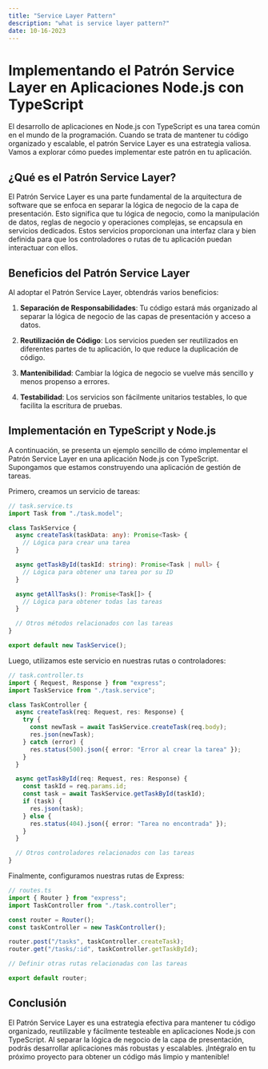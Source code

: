 ```yaml
---
title: "Service Layer Pattern"
description: "what is service layer pattern?"
date: 10-16-2023
---
```


# Implementando el Patrón Service Layer en Aplicaciones Node.js con TypeScript

El desarrollo de aplicaciones en Node.js con TypeScript es una tarea común en el mundo de la programación. Cuando se trata de mantener tu código organizado y escalable, el patrón Service Layer es una estrategia valiosa. Vamos a explorar cómo puedes implementar este patrón en tu aplicación.

## ¿Qué es el Patrón Service Layer?

El Patrón Service Layer es una parte fundamental de la arquitectura de software que se enfoca en separar la lógica de negocio de la capa de presentación. Esto significa que tu lógica de negocio, como la manipulación de datos, reglas de negocio y operaciones complejas, se encapsula en servicios dedicados. Estos servicios proporcionan una interfaz clara y bien definida para que los controladores o rutas de tu aplicación puedan interactuar con ellos.

## Beneficios del Patrón Service Layer

Al adoptar el Patrón Service Layer, obtendrás varios beneficios:

1. **Separación de Responsabilidades**: Tu código estará más organizado al separar la lógica de negocio de las capas de presentación y acceso a datos.

2. **Reutilización de Código**: Los servicios pueden ser reutilizados en diferentes partes de tu aplicación, lo que reduce la duplicación de código.

3. **Mantenibilidad**: Cambiar la lógica de negocio se vuelve más sencillo y menos propenso a errores.

4. **Testabilidad**: Los servicios son fácilmente unitarios testables, lo que facilita la escritura de pruebas.

## Implementación en TypeScript y Node.js

A continuación, se presenta un ejemplo sencillo de cómo implementar el Patrón Service Layer en una aplicación Node.js con TypeScript. Supongamos que estamos construyendo una aplicación de gestión de tareas.

Primero, creamos un servicio de tareas:

```typescript
// task.service.ts
import Task from "./task.model";

class TaskService {
  async createTask(taskData: any): Promise<Task> {
    // Lógica para crear una tarea
  }

  async getTaskById(taskId: string): Promise<Task | null> {
    // Lógica para obtener una tarea por su ID
  }

  async getAllTasks(): Promise<Task[]> {
    // Lógica para obtener todas las tareas
  }

  // Otros métodos relacionados con las tareas
}

export default new TaskService();
```

Luego, utilizamos este servicio en nuestras rutas o controladores:

```typescript
// task.controller.ts
import { Request, Response } from "express";
import TaskService from "./task.service";

class TaskController {
  async createTask(req: Request, res: Response) {
    try {
      const newTask = await TaskService.createTask(req.body);
      res.json(newTask);
    } catch (error) {
      res.status(500).json({ error: "Error al crear la tarea" });
    }
  }

  async getTaskById(req: Request, res: Response) {
    const taskId = req.params.id;
    const task = await TaskService.getTaskById(taskId);
    if (task) {
      res.json(task);
    } else {
      res.status(404).json({ error: "Tarea no encontrada" });
    }
  }

  // Otros controladores relacionados con las tareas
}
```

Finalmente, configuramos nuestras rutas de Express:

```typescript
// routes.ts
import { Router } from "express";
import TaskController from "./task.controller";

const router = Router();
const taskController = new TaskController();

router.post("/tasks", taskController.createTask);
router.get("/tasks/:id", taskController.getTaskById);

// Definir otras rutas relacionadas con las tareas

export default router;
```

## Conclusión

El Patrón Service Layer es una estrategia efectiva para mantener tu código organizado, reutilizable y fácilmente testeable en aplicaciones Node.js con TypeScript. Al separar la lógica de negocio de la capa de presentación, podrás desarrollar aplicaciones más robustas y escalables. ¡Intégralo en tu próximo proyecto para obtener un código más limpio y mantenible!
